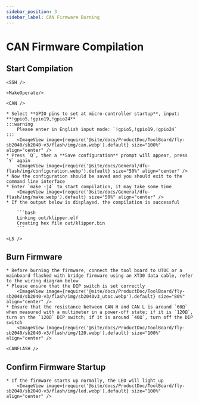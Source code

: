 ```yaml
---
sidebar_position: 3
sidebar_label: CAN Firmware Burning
---
```




# CAN Firmware Compilation

## Start Compilation

    <SSH />

    <MakeOperate/>

    <CAN />

    * Select **GPIO pins to set at micro-controller startup**, input: **!gpio5,!gpio19,!gpio24**
    :::warning
        Please enter in English input mode: `!gpio5,!gpio19,!gpio24`
    :::
        <ImageView image={require('@site/docs/ProductDoc/ToolBoard/fly-sb2040/sb2040-v3/flash/img/can.webp').default} size="100%" align="center" />
    * Press `Q`, then a **Save configuration** prompt will appear, press `Y` again
        <ImageView image={require('@site/docs/General/dfu-flash/img/configuration.webp').default} size="50%" align="center" />
    * Now the configuration should be saved and you should exit to the command line interface
    * Enter `make -j4` to start compilation, it may take some time
        <ImageView image={require('@site/docs/General/dfu-flash/img/make.webp').default} size="50%" align="center" />
    * If the output below is displayed, the compilation is successful

        ```bash
        Linking out/klipper.elf
        Creating hex file out/klipper.bin
        ```

    <LS />

## Burn Firmware

    * Before burning the firmware, connect the tool board to UTOC or a mainboard flashed with bridge firmware using an XT30 data cable, refer to the wiring diagram below
    * Please ensure that the DIP switch is set correctly
        <ImageView image={require('@site/docs/ProductDoc/ToolBoard/fly-sb2040/sb2040-v3/flash/img/sb2040v3_utoc.webp').default} size="80%" align="center" />
    * Ensure that the resistance between CAN H and CAN L is around `60Ω` when measured with a multimeter in a power-off state; if it is `120Ω`, turn on the `120Ω` DIP switch; if it is around `40Ω`, turn off the DIP switch
        <ImageView image={require('@site/docs/ProductDoc/ToolBoard/fly-sb2040/sb2040-v3/flash/img/120.webp').default} size="100%" align="center" />

    <CANFLASH />

## Confirm Firmware Startup

    * If the firmware starts up normally, the LED will light up
        <ImageView image={require('@site/docs/ProductDoc/ToolBoard/fly-sb2040/sb2040-v3/flash/img/led.webp').default} size="100%" align="center" />
